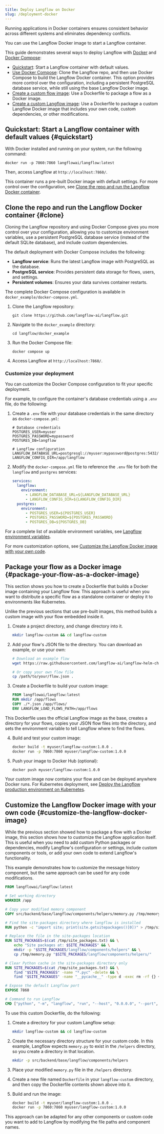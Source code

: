 ```yaml
---
title: Deploy Langflow on Docker
slug: /deployment-docker
---
```


Running applications in Docker containers ensures consistent behavior across different systems and eliminates dependency conflicts.

You can use the Langflow Docker image to start a Langflow container.

This guide demonstrates several ways to deploy Langflow with [Docker](https://docs.docker.com/) and [Docker Compose](https://docs.docker.com/compose/):

* [Quickstart](#quickstart): Start a Langflow container with default values.
* [Use Docker Compose](#clone): Clone the Langflow repo, and then use Docker Compose to build the Langflow Docker container.
This option provides more control over the configuration, including a persistent PostgreSQL database service, while still using the base Langflow Docker image.
* [Create a custom flow image](#package-your-flow-as-a-docker-image): Use a Dockerfile to package a flow as a Docker image.
* [Create a custom Langflow image](#customize-the-langflow-docker-image): Use a Dockerfile to package a custom Langflow Docker image that includes your own code, custom dependencies, or other modifications.

## Quickstart: Start a Langflow container with default values {#quickstart}

With Docker installed and running on your system, run the following command:

```shell
docker run -p 7860:7860 langflowai/langflow:latest
```

Then, access Langflow at `http://localhost:7860/`.

This container runs a pre-built Docker image with default settings.
For more control over the configuration, see [Clone the repo and run the Langflow Docker container](#clone).

## Clone the repo and run the Langflow Docker container {#clone}

Cloning the Langflow repository and using Docker Compose gives you more control over your configuration, allowing you to customize environment variables, use a persistent PostgreSQL database service (instead of the default SQLite database), and include custom dependencies.

The default deployment with Docker Compose includes the following:

- **Langflow service**: Runs the latest Langflow image with PostgreSQL as the database.
- **PostgreSQL service**: Provides persistent data storage for flows, users, and settings.
- **Persistent volumes**: Ensures your data survives container restarts.

The complete Docker Compose configuration is available in `docker_example/docker-compose.yml`.

1. Clone the Langflow repository:

   ```shell
   git clone https://github.com/langflow-ai/langflow.git
   ```

2. Navigate to the `docker_example` directory:

   ```shell
   cd langflow/docker_example
   ```

3. Run the Docker Compose file:

   ```shell
   docker compose up
   ```

4. Access Langflow at `http://localhost:7860/`.

### Customize your deployment

You can customize the Docker Compose configuration to fit your specific deployment.

For example, to configure the container's database credentials using a `.env` file, do the following:

1. Create a `.env` file with your database credentials in the same directory as `docker-compose.yml`:

    ```text
    # Database credentials
    POSTGRES_USER=myuser
    POSTGRES_PASSWORD=mypassword
    POSTGRES_DB=langflow

    # Langflow configuration
    LANGFLOW_DATABASE_URL=postgresql://myuser:mypassword@postgres:5432/langflow
    LANGFLOW_CONFIG_DIR=/app/langflow
    ```

2. Modify the `docker-compose.yml` file to reference the `.env` file for both the `langflow` and `postgres` services:

    ```yaml
    services:
      langflow:
        environment:
          - LANGFLOW_DATABASE_URL=${LANGFLOW_DATABASE_URL}
          - LANGFLOW_CONFIG_DIR=${LANGFLOW_CONFIG_DIR}
      postgres:
        environment:
          - POSTGRES_USER=${POSTGRES_USER}
          - POSTGRES_PASSWORD=${POSTGRES_PASSWORD}
          - POSTGRES_DB=${POSTGRES_DB}
    ```

For a complete list of available environment variables, see [Langflow environment variables](/environment-variables).

For more customization options, see [Customize the Langflow Docker image with your own code](#customize-the-langflow-docker-image).

## Package your flow as a Docker image {#package-your-flow-as-a-docker-image}

This section shows you how to create a Dockerfile that builds a Docker image containing your Langflow flow. This approach is useful when you want to distribute a specific flow as a standalone container or deploy it to environments like Kubernetes.

Unlike the previous sections that use pre-built images, this method builds a custom image with your flow embedded inside it.

1. Create a project directory, and change directory into it.

    ```bash
    mkdir langflow-custom && cd langflow-custom
    ```

2. Add your flow's JSON file to the directory. You can download an example, or use your own:

    ```bash
    # Download an example flow
    wget https://raw.githubusercontent.com/langflow-ai/langflow-helm-charts/refs/heads/main/examples/flows/basic-prompting-hello-world.json

    # Or copy your own flow file
    cp /path/to/your/flow.json .
    ```

3. Create a Dockerfile to build your custom image:

    ```dockerfile
    FROM langflowai/langflow:latest
    RUN mkdir /app/flows
    COPY ./*.json /app/flows/
    ENV LANGFLOW_LOAD_FLOWS_PATH=/app/flows
    ```

This Dockerfile uses the official Langflow image as the base, creates a directory for your flows, copies your JSON flow files into the directory, and sets the environment variable to tell Langflow where to find the flows.

4. Build and test your custom image:

    ```bash
    docker build -t myuser/langflow-custom:1.0.0 .
    docker run -p 7860:7860 myuser/langflow-custom:1.0.0
    ```

5. Push your image to Docker Hub (optional):

    ```bash
    docker push myuser/langflow-custom:1.0.0
    ```

Your custom image now contains your flow and can be deployed anywhere Docker runs. For Kubernetes deployment, see [Deploy the Langflow production environment on Kubernetes](/deployment-kubernetes-prod).

## Customize the Langflow Docker image with your own code {#customize-the-langflow-docker-image}

While the previous section showed how to package a flow with a Docker image, this section shows how to customize the Langflow application itself. This is useful when you need to add custom Python packages or dependencies, modify Langflow's configuration or settings, include custom components or tools, or add your own code to extend Langflow's functionality.

This example demonstrates how to customize the message history component, but the same approach can be used for any code modifications.

```dockerfile
FROM langflowai/langflow:latest

# Set working directory
WORKDIR /app

# Copy your modified memory component
COPY src/backend/base/langflow/components/helpers/memory.py /tmp/memory.py

# Find the site-packages directory where langflow is installed
RUN python -c "import site; print(site.getsitepackages()[0])" > /tmp/site_packages.txt

# Replace the file in the site-packages location
RUN SITE_PACKAGES=$(cat /tmp/site_packages.txt) && \
    echo "Site packages at: $SITE_PACKAGES" && \
    mkdir -p "$SITE_PACKAGES/langflow/components/helpers" && \
    cp /tmp/memory.py "$SITE_PACKAGES/langflow/components/helpers/"

# Clear Python cache in the site-packages directory only
RUN SITE_PACKAGES=$(cat /tmp/site_packages.txt) && \
    find "$SITE_PACKAGES" -name "*.pyc" -delete && \
    find "$SITE_PACKAGES" -name "__pycache__" -type d -exec rm -rf {} +

# Expose the default Langflow port
EXPOSE 7860

# Command to run Langflow
CMD ["python", "-m", "langflow", "run", "--host", "0.0.0.0", "--port", "7860"]
```

To use this custom Dockerfile, do the following:

1. Create a directory for your custom Langflow setup:

    ```bash
    mkdir langflow-custom && cd langflow-custom
    ```

2. Create the necessary directory structure for your custom code.
In this example, Langflow expects `memory.py` to exist in the `/helpers` directory, so you create a directory in that location.

    ```bash
    mkdir -p src/backend/base/langflow/components/helpers
    ```

3. Place your modified `memory.py` file in the `/helpers` directory.

4. Create a new file named `Dockerfile` in your `langflow-custom` directory, and then copy the Dockerfile contents shown above into it.

5. Build and run the image:

    ```bash
    docker build -t myuser/langflow-custom:1.0.0 .
    docker run -p 7860:7860 myuser/langflow-custom:1.0.0
    ```

This approach can be adapted for any other components or custom code you want to add to Langflow by modifying the file paths and component names.